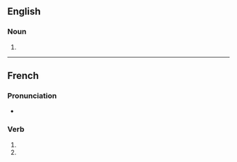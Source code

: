 {{also|phagocytés}}

==English==

===Noun===
{{head|en|noun form}}

# {{plural of|phagocyte|lang=en}}

----

==French==

===Pronunciation===
* {{homophones|lang=fr|phagocyte|phagocytent}}

===Verb===
{{head|fr|verb form}}

# {{inflection of|phagocyter||2|s|pres|indc|lang=fr}}
# {{inflection of|phagocyter||2|s|pres|subj|lang=fr}}